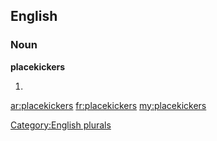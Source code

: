 ==English==

===Noun===
'''placekickers'''

# {{plural of|[[placekicker]]}}

[[Category:English plurals]]

[[ar:placekickers]]
[[fr:placekickers]]
[[my:placekickers]]